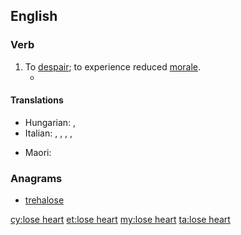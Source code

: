 ==English==

===Verb===
{{en-verb|head=[[to]] [[lose]] [[heart]]|loses heart|losing heart|lost heart|lost heart}}

# To [[despair]]; to experience reduced [[morale]].
#* {{quote-book
|year=2008
|author=Sue Grafton
|title=J is for Judgment
|chapter=
|url=http://books.google.com/books?id=0ve5YB4pvOQC&pg=PA159&dq=%22we'd+have+lost+heart%22&hl=en&ei=X00NTeDnHc2hnweesZCtDg&sa=X&oi=book_result&ct=result&resnum=1&ved=0CCYQ6AEwAA#v=onepage&q=%22we'd%20have%20lost%20heart%22&f=false
|isbn=
|page=159
|passage=There's nothing so humbling as being a dunce in a foreign tongue, and if it weren't for her compassion, we'd have '''lost heart''' after two weeks.}}

====Translations====
{{trans-top|to despair}}
* Hungarian: {{t-|hu|elkedvetlenedik}}, {{t+|hu|elcsügged}}
* Italian: {{t-|it|accasciarsi}}, {{t+|it|disperarsi}}, {{t+|it|abbattersi}}, {{t-|it|scoraggiarsi}}, {{t-|it|sfiduciarsi}}
{{trans-mid}}
* Maori: {{t-|mi|takarure}}
{{trans-bottom}}

===Anagrams===
* [[trehalose#English|trehalose]]

[[cy:lose heart]]
[[et:lose heart]]
[[my:lose heart]]
[[ta:lose heart]]